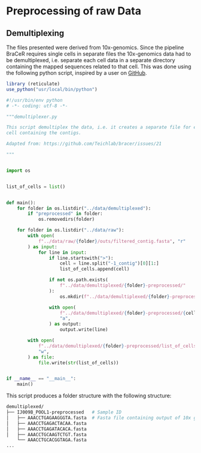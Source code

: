 # Preprocessing of raw Data

## Demultiplexing

The files presented were derived from 10x-genomics. Since the pipeline BraCeR
requires single cells in separate files the 10x-genomics data had to be
demultiplexed, i.e. separate each cell data in a separate directory containing
the mapped sequences related to that cell. This was done using the following
python script, inspired by a user on [GitHub](https://github.com/Teichlab/bracer/issues/21).


```r
library (reticulate)
use_python("usr/local/bin/python")
```


```python
#!/usr/bin/env python
# -*- coding: utf-8 -*-

"""demultiplexer.py

This script demultiplex the data, i.e. it creates a separate file for each
cell containing the contigs.

Adapted from: https://github.com/Teichlab/bracer/issues/21

"""


import os


list_of_cells = list()


def main():
    for folder in os.listdir("../data/demultiplexed"):
        if "preprocessed" in folder:
            os.removedirs(folder)

    for folder in os.listdir("../data/raw"):
        with open(
            f"../data/raw/{folder}/outs/filtered_contig.fasta", "r"
        ) as input:
            for line in input:
                if line.startswith(">"):
                    cell = line.split("-1_contig")[0][1:]
                    list_of_cells.append(cell)

                if not os.path.exists(
                    f"../data/demultiplexed/{folder}-preprocessed/"
                ):
                    os.mkdir(f"../data/demultiplexed/{folder}-preprocessed/")

                with open(
                    f"../data/demultiplexed/{folder}-preprocessed/{cell}.fasta",
                    "a",
                ) as output:
                    output.write(line)

        with open(
            f"../data/demultiplexed/{folder}-preprocessed/list_of_cells.txt",
            "w",
        ) as file:
            file.write(str(list_of_cells))


if __name__ == "__main__":
    main()
```

This script produces a folder structure with the following structure:

```bash
demultiplexed/
├── IJ009B_POOL1-preprocessed   # Sample ID
│   ├── AAACCTGAGAAGGGTA.fasta  # Fasta file containing output of 10x genomics for one cell.
│   ├── AAACCTGAGACTACAA.fasta
│   ├── AAACCTGAGATACACA.fasta
│   ├── AAACCTGCAAGTCTGT.fasta
    └── AAACCTGCACGGTAGA.fasta
...
```